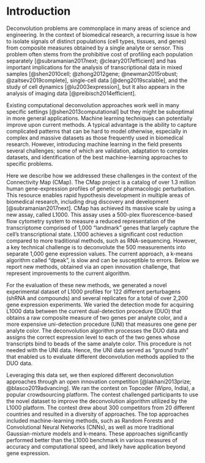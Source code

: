 


Introduction
============

Deconvolution problems are commonplace in many areas of science and engineering. In the context of biomedical research, a recurring issue is how to isolate signals of distinct populations (cell types, tissues, and genes) from composite measures obtained by a single analyte or sensor. This problem often stems from the prohibitive cost of profiling each population separately [@subramanian2017next; @cleary2017efficient] and has important implications for the analysis of transcriptional data in mixed samples [@shen2010cell; @zhong2012gene; @newman2015robust; @zaitsev2019complete], single-cell data [@deng2019scalable], and the study of cell dynamics [@lu2003expression], but it also appears in the analysis of imaging data [@preibisch2014efficient]. 

Existing computational deconvolution approaches work well in many specific settings [@shen2013computational] but they might be suboptimal in more general applications. Machine learning techniques can potentially improve upon current methods. A typical advantage is the ability to capture complicated patterns that can be hard to model otherwise, especially in complex and massive datasets as those frequently used in biomedical research. However, introducing machine learning in the field presents several challenges; some of which are validation, adaptation to complex datasets, and identification of the best machine-learning approaches to specific problems.

Here we describe how we addressed these challenges in the context of the Connectivity Map (CMap). The CMap project is a catalog of over 1.3 million human gene-expression profiles of genetic or pharmacologic perturbation. This resource enables rapid hypothesis development in multiple areas of biomedical research, including drug discovery and development [@subramanian2017next]. CMap has achieved its massive scale by using a new assay, called L1000. This assay uses a 500-plex fluorescence-based flow cytometry system to measure a reduced representation of the transcriptome comprised of 1,000 "landmark" genes that largely capture the cell's transcriptional state. L1000 achieves a significant cost reduction compared to more traditional methods, such as RNA-sequencing. However, a key technical challenge is to deconvolute the 500 measurements into separate 1,000 gene expression values. The current approach, a k-means algorithm called "dpeak", is slow and can be susceptible to errors. Below we report new methods, obtained via an open innovation challenge, that represent improvements to the current algorithm.

For the evaluation of these new methods, we generated a novel experimental dataset of L1000 profiles for 122 different perturbagens (shRNA and compounds) and several replicates for a total of over 2,200 gene expression experiments. We varied the detection mode for acquiring L1000 data between the current dual-detection procedure (DUO) that obtains a raw composite measure of two genes per analyte color, and a more expensive uni-detection procedure (UNI) that measures one gene per analyte color. The deconvolution algorithm processes the DUO data and assigns the correct expression level to each of the two genes whose transcripts bind to beads of the same analyte color. This procedure is not needed with the UNI data. Hence, the UNI data served as "ground truth" that enabled us to evaluate different deconvolution methods applied to the DUO data.

Leveraging this data set, we then explored different deconvolution approaches through an open innovation competition [@lakhani2013prize; @blasco2019advancing]. We ran the contest on Topcoder (Wipro, India), a popular crowdsourcing platform. The contest challenged participants to use the novel dataset to improve the deconvolution algorithm utilized by the L1000 platform. The contest drew about 300 competitors from 20 different countries and resulted in a diversity of approaches. The top approaches included machine-learning methods, such as Random Forests and Convolutional Neural Networks (CNNs), as well as more traditional Gaussian-mixture models and k-means. These approaches significantly performed better than the L1000 benchmark in various measures of accuracy and computational speed, and likely have application beyond gene expression.


<!-- 
TO READ: 

"DeconvSeq: deconvolution of cell mixture distribution in sequencing data" https://academic.oup.com/bioinformatics/advance-article-abstract/doi/10.1093/bioinformatics/btz444/5506629?redirectedFrom=fulltext

"Evaluation of methods to assign cell type labels to cell clusters from single-cell RNA-sequencing data [version 3; peer review: 2 approved, 1 approved with reservations]"
https://f1000research.com/articles/8-296

Systematic comparative analysis of single cell RNA-sequencing methods
https://www.biorxiv.org/content/10.1101/632216v1

The Technology and Biology of Single-Cell RNA Sequencing
https://www.sciencedirect.com/science/article/pii/S1097276515002610

Fractional proliferation: a method to deconvolve cell population dynamics from single-cell data
https://www.nature.com/articles/nmeth.2138

Bulk tissue cell type deconvolution with multi-subject single-cell expression reference
https://www.nature.com/articles/s41467-018-08023-x

A Single-Cell Transcriptomic Map of the Human and Mouse Pancreas Reveals Inter- and Intra-cell Population Structure
https://www.sciencedirect.com/science/article/pii/S2405471216302666

-->